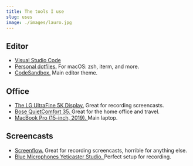 ```yaml
---
title: The tools I use
slug: uses
image: ./images/lauro.jpg
---
```


## Editor

- [Visual Studio Code](https://github.com/laurosilvacom/dotfiles)
- [Personal dotfiles.](https://github.com/laurosilvacom/dotfiles) For macOS: zsh, iterm, and more.
- [CodeSandbox.](https://marketplace.visualstudio.com/items?itemName=ngryman.codesandbox-theme) Main editor theme.

## Office

- [The LG UltraFine 5K Display.](https://www.amazon.com/gp/product/B0778Z8G5K/) Great for recording screencasts.
- [Bose QuietComfort 35. ](https://www.amazon.com/gp/product/B0756CYWWD)Great for the home office and travel.
- [MacBook Pro (15-inch, 2019). ](https://www.apple.com/)Main laptop.

## Screencasts

- [Screenflow.](https://www.telestream.net/screenflow/) Great for recording screencasts, horrible for anything else.
- [Blue Microphones Yeticaster Studio. ](https://www.bluedesigns.com/products/yeticaster/)Perfect setup for recording.
